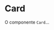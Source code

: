 

<Meta title='Data Display/Card' component={Card} />

# Card

O componente `Card`...

<Canvas>
  <Story
    name='Base'
    parameters={{
      design: {
        type: 'figma',
        url: ''
      }
    }}
  >
    <ThemeProvider>
      <Card />
    </ThemeProvider>
  </Story>
</Canvas>
